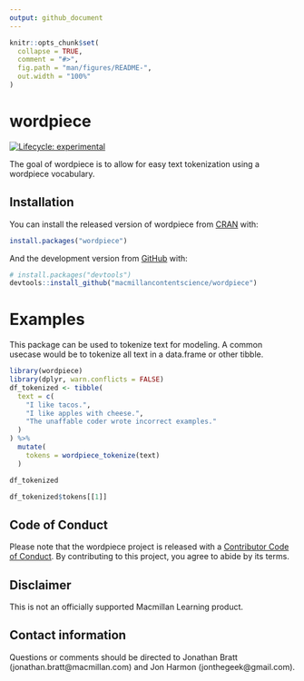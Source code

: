 ```yaml
---
output: github_document
---
```


<!-- README.md is generated from README.Rmd. Please edit that file -->

```r
knitr::opts_chunk$set(
  collapse = TRUE,
  comment = "#>",
  fig.path = "man/figures/README-",
  out.width = "100%"
)
```

# wordpiece

<!-- badges: start -->
[![Lifecycle: experimental](https://img.shields.io/badge/lifecycle-experimental-orange.svg)](https://lifecycle.r-lib.org/articles/stages.html#experimental)
<!-- badges: end -->

The goal of wordpiece is to allow for easy text tokenization using a wordpiece vocabulary.

## Installation

You can install the released version of wordpiece from [CRAN](https://CRAN.R-project.org) with:

``` r
install.packages("wordpiece")
```

And the development version from [GitHub](https://github.com/) with:

``` r
# install.packages("devtools")
devtools::install_github("macmillancontentscience/wordpiece")
```

# Examples

This package can be used to tokenize text for modeling.
A common usecase would be to tokenize all text in a data.frame or other tibble.

```r
library(wordpiece)
library(dplyr, warn.conflicts = FALSE)
df_tokenized <- tibble(
  text = c(
    "I like tacos.",
    "I like apples with cheese.",
    "The unaffable coder wrote incorrect examples."
  )
) %>% 
  mutate(
    tokens = wordpiece_tokenize(text)
  )

df_tokenized

df_tokenized$tokens[[1]]
```

## Code of Conduct
  
Please note that the wordpiece project is released with a [Contributor Code of Conduct](https://contributor-covenant.org/version/2/0/CODE_OF_CONDUCT.html). 
By contributing to this project, you agree to abide by its terms.

## Disclaimer

This is not an officially supported Macmillan Learning product.

## Contact information

Questions or comments should be directed to Jonathan Bratt (jonathan.bratt@macmillan.com) and Jon Harmon (jonthegeek@gmail.com).
